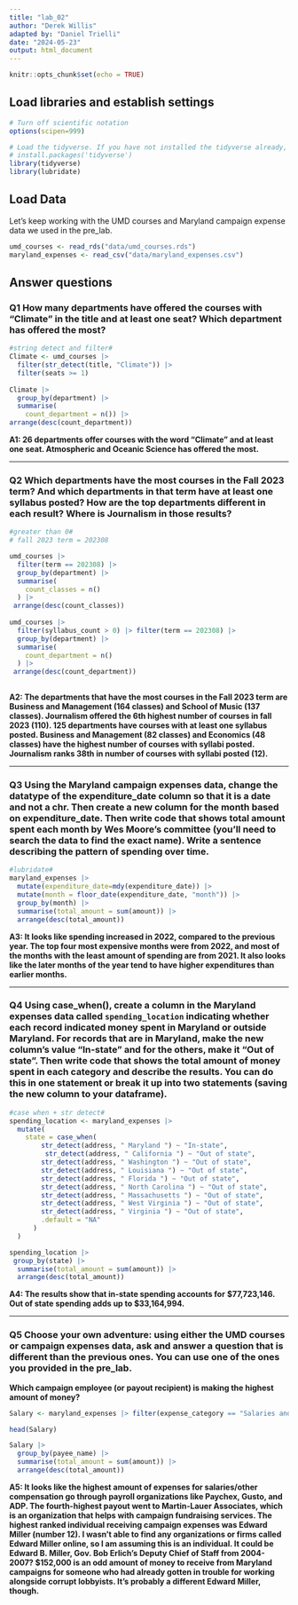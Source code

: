 ```yaml
---
title: "lab_02"
author: "Derek Willis"
adapted by: "Daniel Trielli"
date: "2024-05-23"
output: html_document
---
```


```r
knitr::opts_chunk$set(echo = TRUE)
```

## Load libraries and establish settings

```r
# Turn off scientific notation
options(scipen=999)

# Load the tidyverse. If you have not installed the tidyverse already, remove the # from the next line and run it first.  
# install.packages('tidyverse')
library(tidyverse)
library(lubridate)
```

## Load Data

Let's keep working with the UMD courses and Maryland campaign expense data we used in the pre_lab.

```r
umd_courses <- read_rds("data/umd_courses.rds")
maryland_expenses <- read_csv("data/maryland_expenses.csv")
```

## Answer questions

### **Q1** How many departments have offered the courses with "Climate" in the title and at least one seat? Which department has offered the most?

```r
#string detect and filter#
Climate <- umd_courses |>
  filter(str_detect(title, "Climate")) |>
  filter(seats >= 1)
    
Climate |> 
  group_by(department) |> 
  summarise(
    count_department = n()) |>
arrange(desc(count_department))

```

**A1: 26 departments offer courses with the word "Climate" and at least one seat. Atmospheric and Oceanic Science has offered the most.**

------------------------------------------------------------------------

### **Q2** Which departments have the most courses in the Fall 2023 term? And which departments in that term have at least one syllabus posted? How are the top departments different in each result? Where is Journalism in those results?

```r
#greater than 0#
# fall 2023 term = 202308

umd_courses |>
  filter(term == 202308) |>
  group_by(department) |>
  summarise(
    count_classes = n()
  ) |>
 arrange(desc(count_classes))
  
umd_courses |>
  filter(syllabus_count > 0) |> filter(term == 202308) |>
  group_by(department) |>
  summarise(
    count_department = n()
  ) |>
 arrange(desc(count_department))
  

```

**A2: The departments that have the most courses in the Fall 2023 term are Business and Management (164 classes) and School of Music (137 classes). Journalism offered the 6th highest number of courses in fall 2023 (110). 125 departments have courses with at least one syllabus posted. Business and Management (82 classes) and Economics (48 classes) have the highest number of courses with syllabi posted. Journalism ranks 38th in number of courses with syllabi posted (12).**

------------------------------------------------------------------------

### **Q3** Using the Maryland campaign expenses data, change the datatype of the expenditure_date column so that it is a date and not a chr. Then create a new column for the month based on expenditure_date. Then write code that shows total amount spent each month by Wes Moore's committee (you'll need to search the data to find the exact name). Write a sentence describing the pattern of spending over time.

```r
#lubridate#
maryland_expenses |>
  mutate(expenditure_date=mdy(expenditure_date)) |>
  mutate(month = floor_date(expenditure_date, "month")) |>
  group_by(month) |>
  summarise(total_amount = sum(amount)) |>
  arrange(desc(total_amount))
```

**A3: It looks like spending increased in 2022, compared to the previous year. The top four most expensive months were from 2022, and most of the months with the least amount of spending are from 2021. It also looks like the later months of the year tend to have higher expenditures than earlier months.**

------------------------------------------------------------------------

### **Q4** Using case_when(), create a column in the Maryland expenses data called `spending_location` indicating whether each record indicated money spent in Maryland or outside Maryland. For records that are in Maryland, make the new column's value "In-state" and for the others, make it "Out of state". Then write code that shows the total amount of money spent in each category and describe the results. You can do this in one statement or break it up into two statements (saving the new column to your dataframe).

```r
#case when + str detect#
spending_location <- maryland_expenses |>
  mutate(
    state = case_when(
        str_detect(address, " Maryland ") ~ "In-state",
         str_detect(address, " California ") ~ "Out of state",
        str_detect(address, " Washington ") ~ "Out of state",
        str_detect(address, " Louisiana ") ~ "Out of state",
        str_detect(address, " Florida ") ~ "Out of state",
        str_detect(address, " North Carolina ") ~ "Out of state",
        str_detect(address, " Massachusetts ") ~ "Out of state",
        str_detect(address, " West Virginia ") ~ "Out of state",
        str_detect(address, " Virginia ") ~ "Out of state",
        .default = "NA"
      )
  )

spending_location |>
 group_by(state) |>
  summarise(total_amount = sum(amount)) |>
  arrange(desc(total_amount))
```

**A4: The results show that in-state spending accounts for** **\$77,723,146. Out of state spending adds up to \$33,164,994.**

------------------------------------------------------------------------

### **Q5** Choose your own adventure: using either the UMD courses or campaign expenses data, ask and answer a question that is different than the previous ones. You can use one of the ones you provided in the pre_lab.

**Which campaign employee (or payout recipient) is making the highest amount of money?**

```r
Salary <- maryland_expenses |> filter(expense_category == "Salaries and Other compensation")

head(Salary)

Salary |>
  group_by(payee_name) |>
  summarise(total_amount = sum(amount)) |>
  arrange(desc(total_amount))
```

**A5: It looks like the highest amount of expenses for salaries/other compensation go through payroll organizations like Paychex, Gusto, and ADP. The fourth-highest payout went to Martin-Lauer Associates, which is an organization that helps with campaign fundraising services. The highest ranked individual receiving campaign expenses was Edward Miller (number 12). I wasn't able to find any organizations or firms called Edward Miller online, so I am assuming this is an individual. It could be Edward B. Miller, Gov. Bob Erlich's Deputy Chief of Staff from 2004-2007? \$152,000 is an odd amount of money to receive from Maryland campaigns for someone who had already gotten in trouble for working alongside corrupt lobbyists. It's probably a different Edward Miller, though.**
